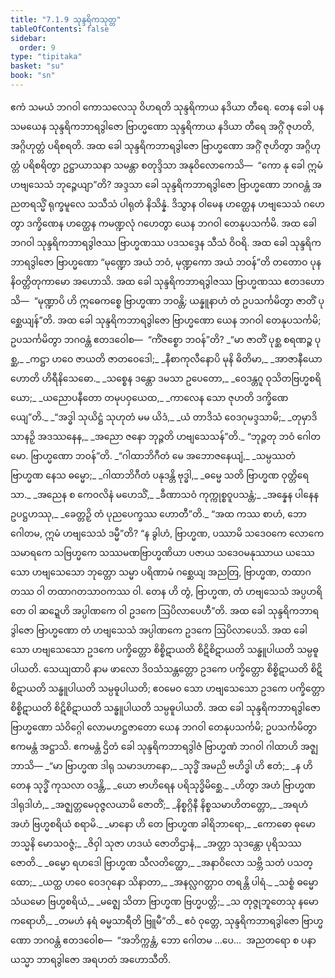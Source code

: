 ```yaml
---
title: "7.1.9 သုန္ဒရိကသုတ္တ"
tableOfContents: false
sidebar:
  order: 9
type: "tipitaka"
basket: "su"
book: "sn"
---
```



<DynamicBreadcrumb />

<Division number="195" book="sn" e="ch" v="18" p="307">

<Paragraph number="1183" book="sn">
ဧကံ သမယံ ဘဂဝါ ကောသလေသု ဝိဟရတိ သုန္ဒရိကာယ နဒိယာ တီရေ. တေန ခေါ ပန သမယေန သုန္ဒရိကဘာရဒွါဇော ဗြာဟ္မဏော သုန္ဒရိကာယ နဒိယာ တီရေ အဂ္ဂိံ ဇုဟတိ, အဂ္ဂိဟုတ္တံ ပရိစရတိ. အထ ခေါ သုန္ဒရိကဘာရဒွါဇော ဗြာဟ္မဏော အဂ္ဂိံ ဇုဟိတွာ အဂ္ဂိဟုတ္တံ ပရိစရိတွာ ဥဋ္ဌာယာသနာ သမန္တာ စတုဒ္ဒိသာ အနုဝိလောကေသိ—  “ကော နု ခေါ ဣမံ ဟဗျသေသံ ဘုဉ္ဇေယျာ”တိ? အဒ္ဒသာ ခေါ သုန္ဒရိကဘာရဒွါဇော ဗြာဟ္မဏော ဘဂဝန္တံ အညတရသ္မိံ ရုက္ခမူလေ သသီသံ ပါရုတံ နိသိန္နံ. ဒိသွာန ဝါမေန ဟတ္ထေန ဟဗျသေသံ ဂဟေတွာ ဒက္ခိဏေန ဟတ္ထေန ကမဏ္ဍလုံ ဂဟေတွာ ယေန ဘဂဝါ တေနုပသင်္ကမိ. အထ ခေါ ဘဂဝါ သုန္ဒရိကဘာရဒွါဇဿ ဗြာဟ္မဏဿ ပဒသဒ္ဒေန သီသံ ဝိဝရိ. အထ ခေါ သုန္ဒရိကဘာရဒွါဇော ဗြာဟ္မဏော “မုဏ္ဍော အယံ ဘဝံ, မုဏ္ဍကော အယံ ဘဝန်”တိ တတောဝ ပုန နိဝတ္တိတုကာမော အဟောသိ. အထ ခေါ သုန္ဒရိကဘာရဒွါဇဿ ဗြာဟ္မဏဿ ဧတဒဟောသိ—  “မုဏ္ဍာပိ ဟိ ဣဓေကစ္စေ ဗြာဟ္မဏာ ဘဝန္တိ; ယန္နူနာဟံ တံ ဥပသင်္ကမိတွာ ဇာတိံ ပုစ္ဆေယျန်”တိ.
</Paragraph>

<Paragraph number="1184" book="sn">
အထ ခေါ သုန္ဒရိကဘာရဒွါဇော ဗြာဟ္မဏော ယေန ဘဂဝါ တေနုပသင်္ကမိ; ဥပသင်္ကမိတွာ ဘဂဝန္တံ ဧတဒဝေါစ—  “ကိံဇစ္စော ဘဝန်”တိ?
</Paragraph>

<Paragraph number="1185" type="verses" book="sn">
_“မာ ဇာတိံ ပုစ္ဆ စရဏဉ္စ ပုစ္ဆ,_  
_ကဋ္ဌာ ဟဝေ ဇာယတိ ဇာတဝေဒေါ;_  
_နီစာကုလီနောပိ မုနိ ဓိတိမာ,_  
_အာဇာနီယော ဟောတိ ဟိရီနိသေဓော._  

</Paragraph>

<Paragraph number="1186" type="verses" book="sn">
_သစ္စေန ဒန္တော ဒမသာ ဥပေတော,_  
_ဝေဒန္တဂူ ဝုသိတဗြဟ္မစရိယော;_  
_ယညောပနီတော တမုပဝှယေထ,_  
_ကာလေန သော ဇုဟတိ ဒက္ခိဏေယျေ”တိ._  

</Paragraph>

<Paragraph number="1187" type="verses" book="sn">
_“အဒ္ဓါ သုယိဋ္ဌံ သုဟုတံ မမ ယိဒံ,_  
_ယံ တာဒိသံ ဝေဒဂုမဒ္ဒသာမိ;_  
_တုမှာဒိသာနဉှိ အဒဿနေန,_  
_အညော ဇနော ဘုဉ္ဇတိ ဟဗျသေသန်”တိ._  

</Paragraph>

<Paragraph number="1188" book="sn">
“ဘုဉ္ဇတု ဘဝံ ဂေါတမော. ဗြာဟ္မဏော ဘဝန်”တိ.
</Paragraph>

<Paragraph number="1189" type="verses" book="sn">
_“ဂါထာဘိဂီတံ မေ အဘောဇနေယျံ,_  
_သမ္ပဿတံ ဗြာဟ္မဏ နေသ ဓမ္မော;_  
_ဂါထာဘိဂီတံ ပနုဒန္တိ ဗုဒ္ဓါ,_  
_ဓမ္မေ သတိ ဗြာဟ္မဏ ဝုတ္တိရေသာ._  

</Paragraph>

<Paragraph number="1190" type="verses" book="sn">
_အညေန စ ကေဝလိနံ မဟေသိံ,_  
_ခီဏာသဝံ ကုက္ကုစ္စဝူပသန္တံ;_  
_အန္နေန ပါနေန ဥပဋ္ဌဟဿု,_  
_ခေတ္တဉှိ တံ ပုညပေက္ခဿ ဟောတီ”တိ._  

</Paragraph>

<Paragraph number="1191" book="sn">
“အထ ကဿ စာဟံ, ဘော ဂေါတမ, ဣမံ ဟဗျသေသံ ဒမ္မီ”တိ? “န ခွါဟံ, ဗြာဟ္မဏ, ပဿာမိ သဒေဝကေ လောကေ သမာရကေ သဗြဟ္မကေ သဿမဏဗြာဟ္မဏိယာ ပဇာယ သဒေဝမနုဿာယ ယဿေသော ဟဗျသေသော ဘုတ္တော သမ္မာ ပရိဏာမံ ဂစ္ဆေယျ အညတြ, ဗြာဟ္မဏ, တထာဂတဿ ဝါ တထာဂတသာဝကဿ ဝါ. တေန ဟိ တွံ, ဗြာဟ္မဏ, တံ ဟဗျသေသံ အပ္ပဟရိတေ ဝါ ဆဍ္ဍေဟိ အပ္ပါဏကေ ဝါ ဥဒကေ ဩပိလာပေဟီ”တိ.
</Paragraph>

<Paragraph number="1192" book="sn">
အထ ခေါ သုန္ဒရိကဘာရဒွါဇော ဗြာဟ္မဏော တံ ဟဗျသေသံ အပ္ပါဏကေ ဥဒကေ ဩပိလာပေသိ. အထ ခေါ သော ဟဗျသေသော ဥဒကေ ပက္ခိတ္တော စိစ္စိဋာယတိ စိဋိစိဋာယတိ သန္ဓူပါယတိ သမ္ပဓူပါယတိ. သေယျထာပိ နာမ ဖာလော ဒိဝသံသန္တတ္တော ဥဒကေ ပက္ခိတ္တော စိစ္စိဋာယတိ စိဋိစိဋာယတိ သန္ဓူပါယတိ သမ္ပဓူပါယတိ; ဧဝမေဝ သော ဟဗျသေသော ဥဒကေ ပက္ခိတ္တော စိစ္စိဋာယတိ စိဋိစိဋာယတိ သန္ဓူပါယတိ သမ္ပဓူပါယတိ.
</Paragraph>

<Paragraph number="1193" book="sn">
အထ ခေါ သုန္ဒရိကဘာရဒွါဇော ဗြာဟ္မဏော သံဝိဂ္ဂေါ လောမဟဋ္ဌဇာတော ယေန ဘဂဝါ တေနုပသင်္ကမိ; ဥပသင်္ကမိတွာ ဧကမန္တံ အဋ္ဌာသိ. ဧကမန္တံ ဌိတံ ခေါ သုန္ဒရိကဘာရဒွါဇံ ဗြာဟ္မဏံ ဘဂဝါ ဂါထာဟိ အဇ္ဈဘာသိ—
</Paragraph>

<Paragraph number="1194" type="verses" book="sn">
_“မာ ဗြာဟ္မဏ ဒါရု သမာဒဟာနော,_  
_သုဒ္ဓိံ အမညိ ဗဟိဒ္ဓါ ဟိ ဧတံ;_  
_န ဟိ တေန သုဒ္ဓိံ ကုသလာ ဝဒန္တိ,_  
_ယော ဗာဟိရေန ပရိသုဒ္ဓိမိစ္ဆေ._  

</Paragraph>

<Paragraph number="1195" type="verses" book="sn">
_ဟိတွာ အဟံ ဗြာဟ္မဏ ဒါရုဒါဟံ,_  
_အဇ္ဈတ္တမေဝုဇ္ဇလယာမိ ဇောတိံ;_  
_နိစ္စဂ္ဂိနီ နိစ္စသမာဟိတတ္တော,_  
_အရဟံ အဟံ ဗြဟ္မစရိယံ စရာမိ._  

</Paragraph>

<Paragraph number="1196" type="verses" book="sn">
_မာနော ဟိ တေ ဗြာဟ္မဏ ခါရိဘာရော,_  
_ကောဓော ဓုမော ဘသ္မနိ မောသဝဇ္ဇံ;_  
_ဇိဝှါ သုဇာ ဟဒယံ ဇောတိဌာနံ,_  
_အတ္တာ သုဒန္တော ပုရိသဿ ဇောတိ._  

</Paragraph>

<Paragraph number="1197" type="verses" book="sn">
_ဓမ္မော ရဟဒေါ ဗြာဟ္မဏ သီလတိတ္ထော,_  
_အနာဝိလော သဗ္ဘိ သတံ ပသတ္ထော;_  
_ယတ္ထ ဟဝေ ဝေဒဂုနော သိနာတာ,_  
_အနလ္လဂတ္တာဝ တရန္တိ ပါရံ._  

</Paragraph>

<Paragraph number="1198" type="verses" book="sn">
_သစ္စံ ဓမ္မော သံယမော ဗြဟ္မစရိယံ,_  
_မဇ္ဈေ သိတာ ဗြာဟ္မဏ ဗြဟ္မပတ္တိ;_  
_သ တုဇ္ဇုဘူတေသု နမော ကရောဟိ,_  
_တမဟံ နရံ ဓမ္မသာရီတိ ဗြူမီ”တိ._  

</Paragraph>

<Paragraph number="1199" book="sn">
ဧဝံ ဝုတ္တေ, သုန္ဒရိကဘာရဒွါဇော ဗြာဟ္မဏော ဘဂဝန္တံ ဧတဒဝေါစ—  “အဘိက္ကန္တံ, ဘော ဂေါတမ …ပေ…  အညတရော စ ပနာယသ္မာ ဘာရဒွါဇော အရဟတံ အဟောသီတိ.
</Paragraph>
</Division>